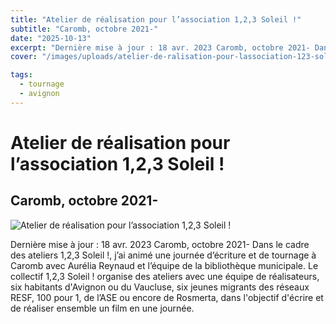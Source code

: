 ```yaml
---
title: "Atelier de réalisation pour l’association 1,2,3 Soleil !"
subtitle: "Caromb, octobre 2021-"
date: "2025-10-13"
excerpt: "Dernière mise à jour : 18 avr. 2023 Caromb, octobre 2021- Dans le cadre des ateliers 1,2,3 Soleil !, j’ai animé une journée d’écriture et de tournage ..."
cover: "/images/uploads/atelier-de-ralisation-pour-lassociation-123-soleil--1.png"

tags:
  - tournage
  - avignon
---
```


# Atelier de réalisation pour l’association 1,2,3 Soleil !

## Caromb, octobre 2021-



![Atelier de réalisation pour l’association 1,2,3 Soleil !](/images/uploads/atelier-de-ralisation-pour-lassociation-123-soleil--1.png)

Dernière mise à jour : 18 avr. 2023 Caromb, octobre 2021- Dans le cadre des ateliers 1,2,3 Soleil !, j’ai animé une journée d’écriture et de tournage à Caromb avec Aurélia Reynaud et l’équipe de la bibliothèque municipale. Le collectif 1,2,3 Soleil ! organise des ateliers avec une équipe de réalisateurs, six habitants d'Avignon ou du Vaucluse, six jeunes migrants des réseaux RESF, 100 pour 1, de l’ASE ou encore de Rosmerta, dans l'objectif d'écrire et de réaliser ensemble un film en une journée.
